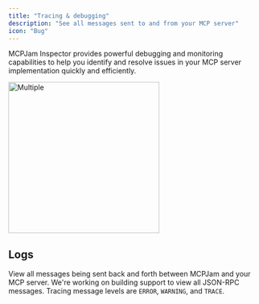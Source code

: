 ```yaml
---
title: "Tracing & debugging"
description: "See all messages sent to and from your MCP server"
icon: "Bug"
---
```


MCPJam Inspector provides powerful debugging and monitoring capabilities to help you identify and resolve issues in your MCP server implementation quickly and efficiently.

<Frame>
  <img
    className="block"
    src="/images/debugging/trace.png"
    alt="Multiple"
    width="300"
  />
</Frame>

## Logs

View all messages being sent back and forth between MCPJam and your MCP server. We're working on building support to view all JSON-RPC messages. Tracing message levels are `ERROR`, `WARNING`, and `TRACE`.
